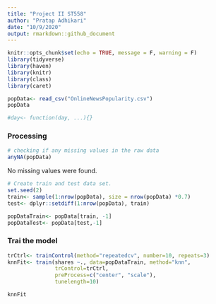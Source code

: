 ```yaml
---
title: "Project II ST558"
author: "Pratap Adhikari"
date: "10/9/2020"
output: rmarkdown::github_document
---
```


```r
knitr::opts_chunk$set(echo = TRUE, message = F, warning = F)
library(tidyverse)
library(haven)
library(knitr)
library(class)
library(caret)
```


```r
popData<- read_csv("OnlineNewsPopularity.csv")
popData

```

```r
#day<- function(day, ...){}

```


### Processing

```r
# checking if any missing values in the raw data
anyNA(popData)
```
No missing values were found.


```r
# Create train and test data set.
set.seed(2)
train<- sample(1:nrow(popData), size = nrow(popData) *0.7)
test<- dplyr::setdiff(1:nrow(popData), train)

popDataTrain<- popData[train, -1]
popDataTest<- popData[test,-1]
```


### Trai the model 

```r
trCtrl<- trainControl(method="repeatedcv", number=10, repeats=3)
knnFit<- train(shares ~., data=popDataTrain, method="knn",
               trControl=trCtrl,
               preProcess=c("center", "scale"),
               tunelength=10)

knnFit
```















